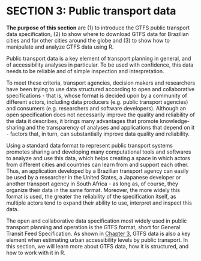 # SECTION 3: Public transport data

**The purpose of this section** are (1) to introduce the GTFS public transport data specification, (2) to show where to download GTFS data for Brazilian cities and for other cities around the globe and (3) to show how to manipulate and analyze GTFS data using R.

Public transport data is a key element of transport planning in general, and of accessibility analyses in particular. To be used with confidence, this data needs to be reliable and of simple inspection and interpretation.

To meet these criteria, transport agencies, decision makers and researchers have been trying to use data structured according to open and collaborative specifications - that is, whose format is decided upon by a community of different actors, including data producers (e.g. public transport agencies) and consumers (e.g. researchers and software developers). Although an open specification does not necessarily improve the quality and reliability of the data it describes, it brings many advantages that promote knowledge-sharing and the transparency of analyses and applications that depend on it - factors that, in turn, can substantially improve data quality and reliability.

Using a standard data format to represent public transport systems promotes sharing and developing many computational tools and softwares to analyze and use this data, which helps creating a space in which actors from different cities and countries can learn from and support each other. Thus, an application developed by a Brazilian transport agency can easily be used by a researcher in the United States, a Japanese developer or another transport agency in South Africa - as long as, of course, they organize their data in the same format. Moreover, the more widely this format is used, the greater the reliability of the specification itself, as multiple actors tend to expand their ability to use, interpret and inspect this data.

The open and collaborative data specification most widely used in public transport planning and operation is the GTFS format, short for General Transit Feed Specification. As shown in [Chapter 3](3_calculando_acesso.en.qmd), GTFS data is also a key element when estimating urban accessibility levels by public transport. In this section, we will learn more about GTFS data, how it is structured, and how to work with it in R.
